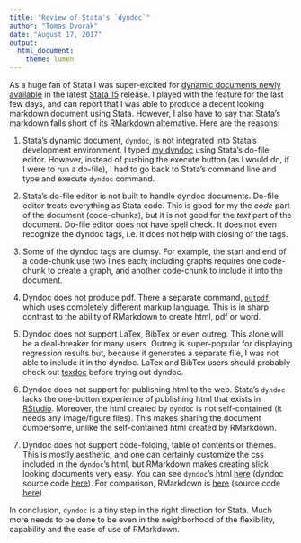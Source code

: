 ```yaml
---
title: "Review of Stata's `dyndoc`"
author: "Tomas Dvorak"
date: "August 17, 2017"
output: 
  html_document:
    theme: lumen
---
```


As a huge fan of Stata I was super-excited for [dynamic documents newly available](http://www.stata.com/new-in-stata/markdown/) in the latest [Stata 15](http://www.stata.com/new-in-stata/) release.  I played with the feature for the last few days, and can report that I was able to produce a decent looking markdown document using Stata. However, I also have to say that Stata's markdown falls short of its [RMarkdown](http://rmarkdown.rstudio.com/) alternative. Here are the reasons:

1. Stata's dynamic document, `dyndoc`, is not integrated into Stata's development environment.  I typed [my dyndoc](https://github.com/dvorakt/TIER_exercises/blob/master/dyndoc_debt_growth/debt%20and%20growth%20stata%20dyndoc.do) using Stata's do-file editor. However, instead of pushing the execute button (as I would do, if I were to run a do-file), I had to go back to Stata's command line and type and execute `dyndoc` command. 

2. Stata's do-file editor is not built to handle dyndoc documents. Do-file editor treats everything as Stata code. This is good for my the *code* part of the document (code-chunks), but it is not good for the *text* part of the document. Do-file editor does not have spell check. It does not even recognize the dyndoc tags, i.e. it does not help with closing of the tags.

3. Some of the dyndoc tags are clumsy. For example, the start and end of a code-chunk use two lines each; including graphs requires one code-chunk to create a graph, and another code-chunk to include it into the document.  

4. Dyndoc does not produce pdf. There a separate command, [`putpdf`](http://www.stata.com/new-in-stata/create-pdfs/), which uses completely different markup language. This is in sharp contrast to the ability of RMarkdown to create html, pdf or word.

5. Dyndoc does not support LaTex, BibTex or even outreg. This alone will be a deal-breaker for many users. Outreg is super-popular for displaying regression results but, because it generates a separate file, I was not able to include it in the dyndoc. LaTex and BibTex users should probably check out [texdoc](http://repec.sowi.unibe.ch/stata/texdoc/) before trying out dyndoc.

6. Dyndoc does not support for publishing html to the web.  Stata's `dyndoc` lacks the one-button experience of publishing html that exists in [RStudio](https://www.rstudio.com/). Moreover, the html created by `dyndoc` is not self-contained (it needs any image/figure files). This makes sharing the document cumbersome, unlike the self-contained html created by RMarkdown. 

7. Dyndoc does not support code-folding, table of contents or themes. This is mostly aesthetic, and one can certainly customize the css included in the `dyndoc`'s html, but RMarkdown makes creating slick looking documents very easy. You can see `dyndoc`'s html [here](https://dvorakt.github.io/TIER_exercises/dyndoc_debt_growth/debt%20and%20growth%20stata%20dyndoc.html) (dyndoc source code [here](https://github.com/dvorakt/TIER_exercises/blob/master/dyndoc_debt_growth/debt%20and%20growth%20stata%20dyndoc.do)). For comparison, RMarkdown is [here](https://dvorakt.github.io/TIER_exercises/rmarkdown_debt_growth/debt_and_growth_R_Markdown.html) (source code [here](https://github.com/dvorakt/TIER_exercises/blob/master/rmarkdown_debt_growth/debt%20and%20growth%20R%20Markdown.Rmd)).

In conclusion, `dyndoc` is a tiny step in the right direction for Stata.  Much more needs to be done to be even in the neighborhood of the flexibility, capability and the ease of use of RMarkdown. 



